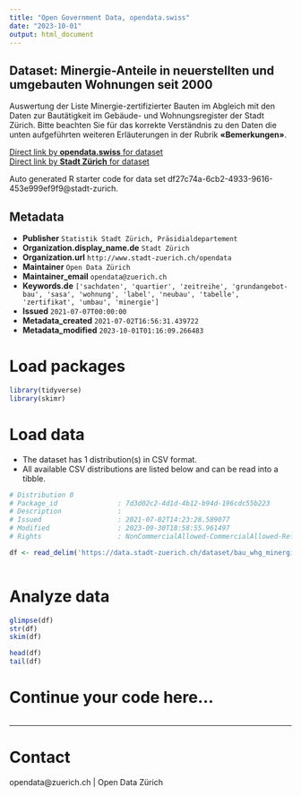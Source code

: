```yaml
---
title: "Open Government Data, opendata.swiss"
date: "2023-10-01"
output: html_document
---
```


## Dataset: Minergie-Anteile in neuerstellten und umgebauten Wohnungen seit 2000


Auswertung der Liste Minergie-zertifizierter Bauten im Abgleich mit den Daten zur Bautätigkeit im Gebäude- und Wohnungsregister der Stadt Zürich.
Bitte beachten Sie für das korrekte Verständnis zu den Daten die unten aufgeführten weiteren Erläuterungen in der Rubrik **«Bemerkungen»**.



[Direct link by **opendata.swiss** for dataset](https://opendata.swiss/de/dataset/minergie-anteile-in-neuerstellten-und-umgebauten-wohnungen-seit-2000)<br>
[Direct link by **Stadt Zürich** for dataset](https://data.stadt-zuerich.ch/dataset/bau_whg_minergie_neubau_umbau_jahr_od6973)

Auto generated R starter code for data set df27c74a-6cb2-4933-9616-453e999ef9f9@stadt-zurich.

## Metadata

- **Publisher** `Statistik Stadt Zürich, Präsidialdepartement`
- **Organization.display_name.de** `Stadt Zürich`
- **Organization.url** `http://www.stadt-zuerich.ch/opendata`
- **Maintainer** `Open Data Zürich`
- **Maintainer_email** `opendata@zuerich.ch`
- **Keywords.de** `['sachdaten', 'quartier', 'zeitreihe', 'grundangebot-bau', 'sasa', 'wohnung', 'label', 'neubau', 'tabelle', 'zertifikat', 'umbau', 'minergie']`
- **Issued** `2021-07-07T00:00:00`
- **Metadata_created** `2021-07-02T16:56:31.439722`
- **Metadata_modified** `2023-10-01T01:16:09.266483`


# Load packages

```r

library(tidyverse)
library(skimr)

```

# Load data

-   The dataset has 1 distribution(s) in CSV format.
-   All available CSV distributions are listed below and can be read into a tibble.

```r

# Distribution 0
# Package_id               : 7d3d02c2-4d1d-4b12-b94d-196cdc55b223
# Description              : 
# Issued                   : 2021-07-02T14:23:28.589077
# Modified                 : 2023-09-30T18:58:55.961497
# Rights                   : NonCommercialAllowed-CommercialAllowed-ReferenceNotRequired

df <- read_delim('https://data.stadt-zuerich.ch/dataset/bau_whg_minergie_neubau_umbau_jahr_od6973/download/BAU697OD6973.csv')



```

# Analyze data

```r

glimpse(df)
str(df)
skim(df)

head(df)
tail(df)

```

# Continue your code here...

```r

```

------------------------------------------------------------------------

# Contact

opendata@zuerich.ch | Open Data Zürich
